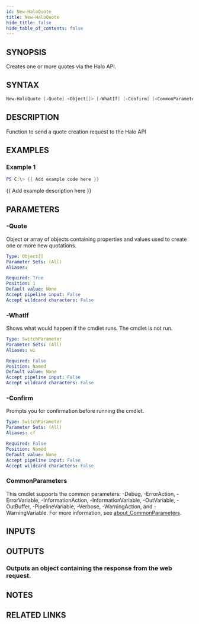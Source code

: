 ```yaml
---
id: New-HaloQuote
title: New-HaloQuote
hide_title: false
hide_table_of_contents: false
---
```


## SYNOPSIS

Creates one or more quotes via the Halo API.

## SYNTAX

```powershell
New-HaloQuote [-Quote] <Object[]> [-WhatIf] [-Confirm] [<CommonParameters>]
```

## DESCRIPTION

Function to send a quote creation request to the Halo API

## EXAMPLES

### Example 1

```powershell
PS C:\> {{ Add example code here }}
```

{{ Add example description here }}

## PARAMETERS

### -Quote

Object or array of objects containing properties and values used to create one or more new quotations.

```yaml
Type: Object[]
Parameter Sets: (All)
Aliases:

Required: True
Position: 1
Default value: None
Accept pipeline input: False
Accept wildcard characters: False
```

### -WhatIf

Shows what would happen if the cmdlet runs.
The cmdlet is not run.

```yaml
Type: SwitchParameter
Parameter Sets: (All)
Aliases: wi

Required: False
Position: Named
Default value: None
Accept pipeline input: False
Accept wildcard characters: False
```

### -Confirm

Prompts you for confirmation before running the cmdlet.

```yaml
Type: SwitchParameter
Parameter Sets: (All)
Aliases: cf

Required: False
Position: Named
Default value: None
Accept pipeline input: False
Accept wildcard characters: False
```

### CommonParameters

This cmdlet supports the common parameters: -Debug, -ErrorAction, -ErrorVariable, -InformationAction, -InformationVariable, -OutVariable, -OutBuffer, -PipelineVariable, -Verbose, -WarningAction, and -WarningVariable. For more information, see [about_CommonParameters](http://go.microsoft.com/fwlink/?LinkID=113216).

## INPUTS

## OUTPUTS

### Outputs an object containing the response from the web request.

## NOTES

## RELATED LINKS
